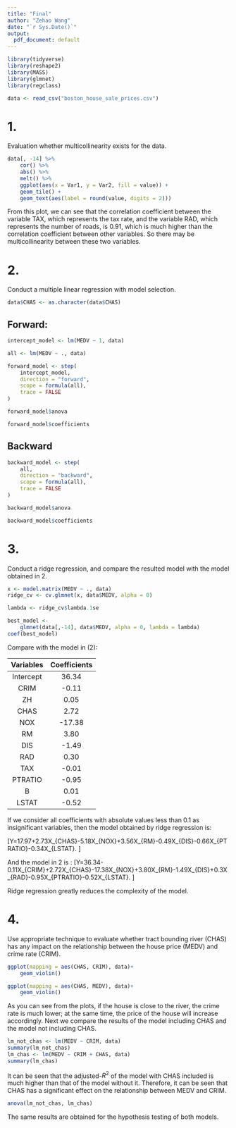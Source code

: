 ```yaml
---
title: "Final"
author: "Zehao Wang"
date: "`r Sys.Date()`"
output:
  pdf_document: default
---
```

```r
library(tidyverse)
library(reshape2)
library(MASS)
library(glmnet)
library(regclass)

data <- read_csv("boston_house_sale_prices.csv")
```


# 1. 

Evaluation whether multicollinearity exists for the data. 

```r
data[, -14] %>% 
    cor() %>%
    abs() %>%
    melt() %>%
    ggplot(aes(x = Var1, y = Var2, fill = value)) +
    geom_tile() +
    geom_text(aes(label = round(value, digits = 2)))
```

From this plot, we can see that the correlation coefficient between the variable TAX, which represents the tax rate, and the variable RAD, which represents the number of roads, is $0.91$, which is much higher than the correlation coefficient between other variables. So there may be multicollinearity between these two variables. 

# 2. 

Conduct a multiple linear regression with model selection. 

```r
data$CHAS <- as.character(data$CHAS)
```

## Forward: 

```r
intercept_model <- lm(MEDV ~ 1, data)

all <- lm(MEDV ~ ., data)

forward_model <- step(
    intercept_model,
    direction = "forward",
    scope = formula(all),
    trace = FALSE
)

forward_model$anova

forward_model$coefficients
```

## Backward

```r
backward_model <- step(
    all,
    direction = "backward",
    scope = formula(all),
    trace = FALSE
)

backward_model$anova

backward_model$coefficients
```


# 3. 

Conduct a ridge regression, and compare the resulted model with the model obtained in 2. 

```r
x <- model.matrix(MEDV ~ ., data)
ridge_cv <- cv.glmnet(x, data$MEDV, alpha = 0)

lambda <- ridge_cv$lambda.1se

best_model <-
    glmnet(data[,-14], data$MEDV, alpha = 0, lambda = lambda)
coef(best_model)
```

Compare with the model in (2): 

| Variables 	| Coefficients 	|
|:---:	|:---:	|
| Intercept 	| 36.34 	|
| CRIM 	| -0.11 	|
| ZH 	| 0.05 	|
| CHAS 	| 2.72 	|
| NOX 	| -17.38 	|
| RM 	| 3.80 	|
| DIS 	| -1.49 	|
| RAD 	| 0.30 	|
| TAX 	| -0.01 	|
| PTRATIO 	| -0.95 	|
| B 	| 0.01 	|
| LSTAT 	| -0.52 	|

If we consider all coefficients with absolute values less than $0.1$ as insignificant variables, then the model obtained by ridge regression is: 

\[Y=17.97+2.73X_{CHAS}-5.18X_{NOX}+3.56X_{RM}-0.49X_{DIS}-0.66X_{PTRATIO}-0.34X_{LSTAT}. \]

And the model in 2 is : 
\[Y=36.34-0.11X_{CRIM}+2.72X_{CHAS}-17.38X_{NOX}+3.80X_{RM}-1.49X_{DIS}+0.3X_{RAD}-0.95X_{PTRATIO}-0.52X_{LSTAT}. \]

Ridge regression greatly reduces the complexity of the model. 

# 4.

Use appropriate technique to evaluate whether tract bounding river (CHAS) has any impact on the relationship between the house price (MEDV) and crime rate (CRIM). 


```r
ggplot(mapping = aes(CHAS, CRIM), data)+
    geom_violin()

ggplot(mapping = aes(CHAS, MEDV), data)+
    geom_violin()
```

As you can see from the plots, if the house is close to the river, the crime rate is much lower; at the same time, the price of the house will increase accordingly. Next we compare the results of the model including CHAS and the model not including CHAS. 

```r
lm_not_chas <- lm(MEDV ~ CRIM, data)
summary(lm_not_chas)
lm_chas <- lm(MEDV ~ CRIM + CHAS, data)
summary(lm_chas)
```

It can be seen that the adjusted-$R^2$ of the model with CHAS included is much higher than that of the model without it. Therefore, it can be seen that CHAS has a significant effect on the relationship between MEDV and CRIM. 

```r
anova(lm_not_chas, lm_chas)
```

The same results are obtained for the hypothesis testing of both models. 
